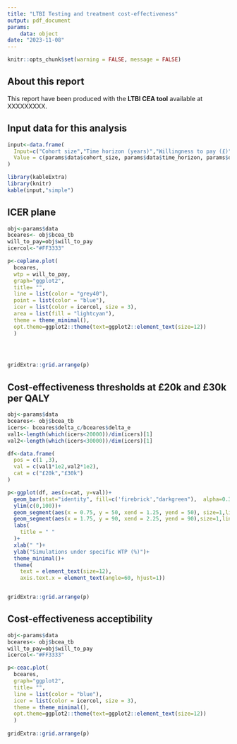 ```yaml
---
title: "LTBI Testing and treatment cost-effectiveness"
output: pdf_document
params:
    data: object
date: "2023-11-08"
---
```


```r
knitr::opts_chunk$set(warning = FALSE, message = FALSE) 
```

## About this report

This report have been produced with the **LTBI CEA tool** available at XXXXXXXXX.

## Input data for this analysis

```r

input<-data.frame(
  Input=c("Cohort size","Time horizon (years)","Willingness to pay (£)"),
  Value = c(params$data$cohort_size, params$data$time_horizon, params$data$will_to_pay)
)

```   

```r
library(kableExtra)
library(knitr)
kable(input,"simple")

```


## ICER plane

```r
obj<-params$data
bceares<- obj$bcea_tb
will_to_pay=obj$will_to_pay
icercol<-"#FF3333"

p<-ceplane.plot(
  bceares, 
  wtp = will_to_pay,
  graph="ggplot2",
  title= "",
  line = list(color = "grey40"),
  point = list(color = "blue"),
  icer = list(color = icercol, size = 3),
  area = list(fill = "lightcyan"),
  theme = theme_minimal(),
  opt.theme=ggplot2::theme(text=ggplot2::element_text(size=12))
  ) 
  



gridExtra::grid.arrange(p)
```     

## Cost-effectiveness thresholds at £20k and £30k per QALY

```r
obj<-params$data
bceares<- obj$bcea_tb
icers<- bceares$delta_c/bceares$delta_e
val1<-length(which(icers<20000))/dim(icers)[1] 
val2<-length(which(icers<30000))/dim(icers)[1]

df<-data.frame(
  pos = c(1 ,3),
  val = c(val1*1e2,val2*1e2),
  cat = c("£20k","£30k")
)

p<-ggplot(df, aes(x=cat, y=val))+
  geom_bar(stat="identity", fill=c('firebrick',"darkgreen"),  alpha=0.35)+
  ylim(c(0,100))+
  geom_segment(aes(x = 0.75, y = 50, xend = 1.25, yend = 50), size=1,linetype='dotted', col = 'firebrick')+
  geom_segment(aes(x = 1.75, y = 90, xend = 2.25, yend = 90),size=1,linetype='dotted', col = 'darkgreen')+
  labs(
    title = " "
  )+
  xlab(" ")+
  ylab("Simulations under specific WTP (%)")+
  theme_minimal()+
  theme(
    text = element_text(size=12),
    axis.text.x = element_text(angle=60, hjust=1))


gridExtra::grid.arrange(p)  
``` 


## Cost-effectiveness acceptibility 

```r
obj<-params$data
bceares<- obj$bcea_tb
will_to_pay=obj$will_to_pay
icercol<-"#FF3333"

p<-ceac.plot(
  bceares, 
  graph="ggplot2",
  title= "",
  line = list(color = "blue"),
  icer = list(color = icercol, size = 3),
  theme = theme_minimal(),
  opt.theme=ggplot2::theme(text=ggplot2::element_text(size=12))
  ) 
 
gridExtra::grid.arrange(p) 
``` 

